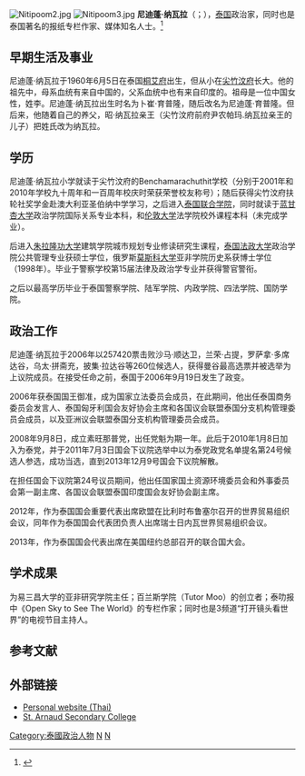 {{coi|time=2020-12-01}}
{{Infobox person
| name = 尼迪蓬·纳瓦拉<br><small>Nitipoom Navaratna</small>
| image =
| caption = 
| birth_name = Boonchuay Youprom
| birth_date = {{birth date and age|df=yes|1960|6|5}} 
| birth_place = [[泰国|泰国]][[達叻府|達叻府]]
| residence = 
| nationality = {{THA}}
| known_for = 
| employer = 
| height = 
| term = 
| parents = Meing Youprom <br>Chean Klinyou
| spouse = 
| children = Natipoom Navaratna, Mathavi Navaratna, Khunniti Navaratna, Balazan Navaratna, Thamolwan Navaratna, Jattari Navaratna, Jitkaroon Navaratna
| relatives =
| occupation = [[政治人物|政治人物]] <br /> [[專欄作家|專欄作家]] <br /> [[警察|警察]]
| religion = [[佛教|佛教]]
| signature =
|alma_mater  = [[兰甘亨大学|兰甘亨大学]]<br>[[法政大學_(泰國)|法政大學 (泰國)]]<br>[[莫斯科国立大学|莫斯科国立大学]]
| website = http://www.nitipoom.com
| footnotes = 
}}
[[File:Nitipoom2.jpg|thumb]]
[[File:Nitipoom3.jpg|thumb]]
'''尼迪蓬·纳瓦拉'''（{{lang-th|นิติภูมิธณัฐ มิ่งรุจิราลัย}}；{{bd|1960年|6月5日}}），[[泰国|泰国]]政治家，同时也是泰国著名的报纸专栏作家、媒体知名人士。<ref name=autogenerated1>{{cite web|url=http://www.nationmultimedia.com/home/Suvarnabhumi-Party-a-newcomer-to-the-political-sce-30084321.html|title=Suvarnabhumi Party: a newcomer to the political scene|date=24 September 2008|accessdate=21 May 2011|deadurl=yes|archiveurl=https://web.archive.org/web/20121010001741/http://www.nationmultimedia.com/home/Suvarnabhumi-Party-a-newcomer-to-the-political-sce-30084321.html|archivedate=2012年10月10日}}</ref>

== 早期生活及事业 ==
尼迪蓬·纳瓦拉于1960年6月5日在泰国[[桐艾府|桐艾府]]出生，但从小在[[尖竹汶府|尖竹汶府]]长大。他的祖先中，母系血统有来自中国的，父系血统中也有来自印度的。祖母是一位中国女性，姓李。尼迪蓬·纳瓦拉出生时名为卜崔·育普隆，随后改名为尼迪蓬·育普隆。但后来，他随着自己的养父，昭·纳瓦拉亲王（尖竹汶府前府尹农帕玛.纳瓦拉亲王的儿子）把姓氏改为纳瓦拉。

==学历==
尼迪蓬·纳瓦拉小学就读于尖竹汶府的Benchamarachuthit学校（分别于2001年和2010年学校九十周年和一百周年校庆时荣获荣誉校友称号）；随后获得尖竹汶府扶轮社奖学金赴澳大利亚圣伯纳中学学习，之后进入[[泰国联合学院|泰国联合学院]]，同时就读于[[蓝甘杏大学|蓝甘杏大学]]政治学院国际关系专业本科，和[[伦敦大学|伦敦大学]]法学院校外课程本科（未完成学业）。

后进入[[朱拉隆功大学|朱拉隆功大学]]建筑学院城市规划专业修读研究生课程，[[泰国法政大学|泰国法政大学]]政治学院公共管理专业获硕士学位，俄罗斯[[莫斯科大学|莫斯科大学]]亚非学院历史系获博士学位（1998年）。毕业于警察学校第15届法律及政治学专业并获得警官警衔。

之后以最高学历毕业于泰国警察学院、陆军学院、内政学院、四法学院、国防学院。

== 政治工作 ==
尼迪蓬·纳瓦拉于2006年以257420票击败沙马·顺达卫，兰荣·占提，罗萨拿·多席达谷，乌太·拼斋充，披集·拉达谷等260位候选人，获得曼谷最高选票并被选举为上议院成员。在接受任命之前，泰国于2006年9月19日发生了政变。

2006年获泰国国王御准，成为国家立法委员会成员，在此期间，他出任泰国商务委员会发言人、泰国匈牙利国会友好协会主席和各国议会联盟泰国分支机构管理委员会成员，以及亚洲议会联盟泰国分支机构管理委员会成员。

2008年9月8日，成立素旺那普党，出任党魁为期一年。此后于2010年1月8日加入为泰党，并于2011年7月3日国会下议院选举中以为泰党政党名单提名第24号候选人参选，成功当选，直到2013年12月9号国会下议院解散。

在担任国会下议院第24号议员期间，他出任国家国土资源环境委员会和外事委员会第一副主席、各国议会联盟泰国印度国会友好协会副主席。

2012年，作为泰国国会重要代表出席欧盟在比利时布鲁塞尔召开的世界贸易组织会议，同年作为泰国国会代表团负责人出席瑞士日内瓦世界贸易组织会议。

2013年，作为泰国国会代表出席在美国纽约总部召开的联合国大会。

==学术成果==
为易三昌大学的亚非研究学院主任；百兰斯学院（Tutor Moo）的创立者；泰叻报中《Open Sky to See The World》的专栏作家；同时也是3频道“打开镜头看世界”的电视节目主持人。

== 参考文献 ==
{{reflist}}

== 外部链接 ==
* [http://www.nitipoom.com Personal website (Thai)] {{Wayback|url=http://www.nitipoom.com/ |date=20151201142606 }}
* [http://www.st.arnuad.sc@edumail.vic.gov.au St. Arnaud Secondary College] {{Wayback|url=http://www.st.arnuad.sc@edumail.vic.gov.au/ |date=20000512001352 }}

[[Category:泰國政治人物|Category:泰國政治人物]]
[[Category:莫斯科国立大学亚非学院校友|N]]
[[Category:泰國法政大學校友|N]]